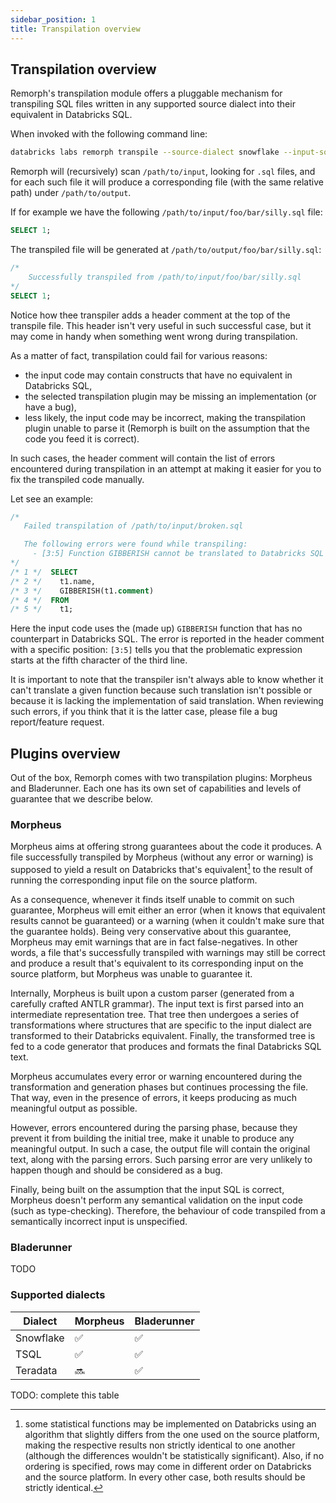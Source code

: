 ```yaml
---
sidebar_position: 1
title: Transpilation overview
---
```


Transpilation overview
---

Remorph's transpilation module offers a pluggable mechanism for transpiling SQL files written in any supported source dialect into their equivalent in Databricks SQL.

When invoked with the following command line:

```bash
databricks labs remorph transpile --source-dialect snowflake --input-source /path/to/input --output-folder /path/to/output --transpiler-config-path /path/to/config
```

Remorph will (recursively) scan `/path/to/input`, looking for `.sql` files, and for each such file it will produce a corresponding file (with the same relative path) under `/path/to/output`.

If for example we have the following `/path/to/input/foo/bar/silly.sql` file:

```sql
SELECT 1;
```

The transpiled file will be generated at `/path/to/output/foo/bar/silly.sql`:

```sql
/*
    Successfully transpiled from /path/to/input/foo/bar/silly.sql
*/
SELECT 1;
```

Notice how thee transpiler adds a header comment at the top of the transpile file. This header isn't very useful in such successful case, but it may come in handy when something went wrong during transpilation.

As a matter of fact, transpilation could fail for various reasons:
- the input code may contain constructs that have no equivalent in Databricks SQL,
- the selected transpilation plugin may be missing an implementation (or have a bug),
- less likely, the input code may be incorrect, making the transpilation plugin unable to parse it (Remorph is built on the assumption that the code you feed it is correct).

In such cases, the header comment will contain the list of errors encountered during transpilation in an attempt at making it easier for you to fix the transpiled code manually.

Let see an example:

```sql
/*
   Failed transpilation of /path/to/input/broken.sql

   The following errors were found while transpiling:
     - [3:5] Function GIBBERISH cannot be translated to Databricks SQL
*/
/* 1 */  SELECT
/* 2 */    t1.name,
/* 3 */    GIBBERISH(t1.comment)
/* 4 */  FROM
/* 5 */    t1;
```

Here the input code uses the (made up) `GIBBERISH` function that has no counterpart in Databricks SQL. The error is reported in the header comment with a specific position: `[3:5]` tells you that the problematic expression starts at the fifth character of the third line.

It is important to note that the transpiler isn't always able to know whether it can't translate a given function because such translation isn't possible or because it is lacking the implementation of said translation. When reviewing such errors, if you think that it is the latter case, please file a bug report/feature request.

## Plugins overview

Out of the box, Remorph comes with two transpilation plugins: Morpheus and Bladerunner. Each one has its own set of capabilities and levels of guarantee that we describe below.

### Morpheus

Morpheus aims at offering strong guarantees about the code it produces. A file successfully transpiled by Morpheus (without any error or warning) is supposed to yield a result on Databricks that's equivalent[^1] to the result of running the corresponding input file on the source platform.

As a consequence, whenever it finds itself unable to commit on such guarantee, Morpheus will emit either an error (when it knows that equivalent results cannot be guaranteed) or a warning (when it couldn't make sure that the guarantee holds). Being very conservative about this guarantee, Morpheus may emit warnings that are in fact false-negatives. In other words, a file that's successfully transpiled with warnings may still be correct and produce a result that's equivalent to its corresponding input on the source platform, but Morpheus was unable to guarantee it.

Internally, Morpheus is built upon a custom parser (generated from a carefully crafted ANTLR grammar). The input text is first parsed into an intermediate representation tree. That tree then undergoes a series of transformations where structures that are specific to the input dialect are transformed to their Databricks equivalent. Finally, the transformed tree is fed to a code generator that produces and formats the final Databricks SQL text.

Morpheus accumulates every error or warning encountered during the transformation and generation phases but continues processing the file. That way, even in the presence of errors, it keeps producing as much meaningful output as possible.

However, errors encountered during the parsing phase, because they prevent it from building the initial tree, make it unable to produce any meaningful output. In such a case, the output file will contain the original text, along with the parsing errors. Such parsing error are very unlikely to happen though and should be considered as a bug.

Finally, being built on the assumption that the input SQL is correct, Morpheus doesn't perform any semantical validation on the input code (such as type-checking). Therefore, the behaviour of code transpiled from a semantically incorrect input is unspecified.


[^1]: some statistical functions may be implemented on Databricks using an algorithm that slightly differs from the one used on the source platform, making the respective results non strictly identical to one another (although the differences wouldn't be statistically significant). Also, if no ordering is specified, rows may come in different order on Databricks and the source platform. In every other case, both results should be strictly identical.

### Bladerunner

TODO

### Supported dialects

| Dialect | Morpheus | Bladerunner |
|---------|----------|-------------|
| Snowflake| :white_check_mark: | :white_check_mark: |
| TSQL | :white_check_mark: | :white_check_mark: |
| Teradata| :soon: | :white_check_mark: |
TODO: complete this table

